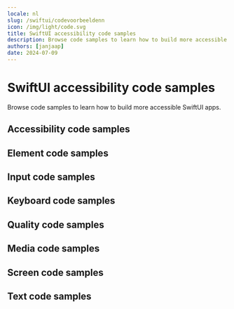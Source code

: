 ```yaml
---
locale: nl
slug: /swiftui/codevoorbeeldenn
icon: /img/light/code.svg
title: SwiftUI accessibility code samples
description: Browse code samples to learn how to build more accessible SwiftUI apps.
authors: [janjaap]
date: 2024-07-09
---
```


# SwiftUI accessibility code samples

Browse code samples to learn how to build more accessible SwiftUI apps.

## Accessibility code samples

<LinkList title="List of SwiftUI Accessibility Code samples" isHighlighted={true}>
  <LinkListItem
    url="/nl/docs/swiftui/codevoorbeeldenn/accessibility-action"
    title="Accessibility action"
    label="Accessibility action in SwiftUI"
    description="Accessibility actions provide alternative ways for users of assistive technologies to perform actions."
  />
  <LinkListItem
    url="/nl/docs/swiftui/codevoorbeeldenn/accessibility-announcement"
    title="Accessibility announcement"
    label="Accessibility announcement in SwiftUI"
    description="Users of assistive technologies should be made aware of important changes in content through accessibility announcements."
  />
  <LinkListItem
    url="/nl/docs/swiftui/codevoorbeeldenn/accessibility-dialog"
    title="Accessibility dialog"
    label="Accessibility dialog in SwiftUI"
    description="A dialog overlays the screen and offers one or more actions to proceed."
  />
  <LinkListItem
    url="/nl/docs/swiftui/codevoorbeeldenn/accessibility-focus-indicator"
    title="Accessibility focus indicator"
    label="Accessibility focus indicator in SwiftUI"
    description="Users should know which element has focus when using a keyboard or assistive technology."
  />
  <LinkListItem
    url="/nl/docs/swiftui/codevoorbeeldenn/accessibility-focus"
    title="Accessibility focus"
    label="Accessibility focus in SwiftUI"
    description="Sometimes you need to programmatically move the accessibility focus to a specific element."
  />
  <LinkListItem
    url="/nl/docs/swiftui/codevoorbeeldenn/accessibility-focusability"
    title="Accessibility focusability"
    label="Accessibility focusability in SwiftUI"
    description="An element should indicate whether it should be focusable by assistive technologies or not."
  />
  <LinkListItem
    url="/nl/docs/swiftui/codevoorbeeldenn/accessibility-group"
    title="Accessibility group"
    label="Accessibility group in SwiftUI"
    description="It is easier and quicker for users of assistive technologies to interact with grouped elements."
  />
  <LinkListItem
    url="/nl/docs/swiftui/codevoorbeeldenn/accessibility-hint"
    title="Accessibility hint"
    label="Accessibility hint in SwiftUI"
    description="An accessibility hint helps users to understand what will happen after performing an action."
  />
  <LinkListItem
    url="/nl/docs/swiftui/codevoorbeeldenn/accessibility-label"
    title="Accessibility label"
    label="Accessibility label in SwiftUI"
    description="An accessibility label helps users of assistive technologies to identify elements on the screen."
  />
  <LinkListItem
    url="/nl/docs/swiftui/codevoorbeeldenn/accessibility-language"
    title="Accessibility language"
    label="Accessibility language in SwiftUI"
    description="When content is written in multiple languages, foreign words should ideally be indicated in their respective language."
  />
  <LinkListItem
    url="/nl/docs/swiftui/codevoorbeeldenn/accessibility-link"
    title="Accessibility link"
    label="Accessibility link in SwiftUI"
    description="Links should be accessible for users of assistive technologies."
  />
  <LinkListItem
    url="/nl/docs/swiftui/codevoorbeeldenn/accessibility-live-region"
    title="Accessibility live region"
    label="Accessibility live region in SwiftUI"
    description="A live region allows users of assistive technologies to receive updates whenever important information on the screen changes."
  />
  <LinkListItem
    url="/nl/docs/swiftui/codevoorbeeldenn/accessibility-modal"
    title="Accessibility modal"
    label="Accessibility modal in SwiftUI"
    description="A modal overlays the screen with additional content."
  />
  <LinkListItem
    url="/nl/docs/swiftui/codevoorbeeldenn/accessibility-name"
    title="Accessibility name"
    label="Accessibility name in SwiftUI"
    description="The accessibility name indicates the name used for interface elements by assistive technologies."
  />
  <LinkListItem
    url="/nl/docs/swiftui/codevoorbeeldenn/accessibility-order"
    title="Accessibility order"
    label="Accessibility order in SwiftUI"
    description="Assistive technologies try to determine a logical accessibility order based on the placement and properties of the elements on the screen."
  />
  <LinkListItem
    url="/nl/docs/swiftui/codevoorbeeldenn/accessibility-role"
    title="Accessibility role"
    label="Accessibility role in SwiftUI"
    description="An accessibility role helps users of assistive technologies to understand the purpose of elements on the screen."
  />
  <LinkListItem
    url="/nl/docs/swiftui/codevoorbeeldenn/accessibility-state"
    title="Accessibility state"
    label="Accessibility state in SwiftUI"
    description="An accessibility state helps users of assistive technologies to understand the state of elements on the screen."
  />
  <LinkListItem
    url="/nl/docs/swiftui/codevoorbeeldenn/accessibility-value"
    title="Accessibility value"
    label="Accessibility value in SwiftUI"
    description="An accessibility value helps users of assistive technologies to understand the value of elements on the screen."
  />
</LinkList>

## Element code samples

<LinkList title="List of SwiftUI Element Code samples" isHighlighted={true}>
  <LinkListItem
    url="/nl/docs/swiftui/codevoorbeeldenn/element-focus-change"
    title="Element focus change"
    label="Element focus change in SwiftUI"
    description="Whenever an element receives focus, it should not automatically trigger an event which changes context."
  />
  <LinkListItem
    url="/nl/docs/swiftui/codevoorbeeldenn/element-identification"
    title="Element identification"
    label="Element identification in SwiftUI"
    description="Functionality that is repeated on multiple screens should use consistent identification."
  />
  <LinkListItem
    url="/nl/docs/swiftui/codevoorbeeldenn/element-position"
    title="Element position"
    label="Element position in SwiftUI"
    description="Components that are repeated on multiple screens should have a consistent position."
  />
</LinkList>

## Input code samples

<LinkList title="List of SwiftUI Input Code samples" isHighlighted={true}>
  <LinkListItem
    url="/nl/docs/swiftui/codevoorbeeldenn/input-cancellation"
    title="Input cancellation"
    label="Input cancellation in SwiftUI"
    description="Users should be able to cancel accidental interaction."
  />
  <LinkListItem
    url="/nl/docs/swiftui/codevoorbeeldenn/input-content-type"
    title="Input content type"
    label="Input content type in SwiftUI"
    description="Setting the content type for input fields helps user entering data."
  />
  <LinkListItem
    url="/nl/docs/swiftui/codevoorbeeldenn/input-errors"
    title="Input errors"
    label="Input errors in SwiftUI"
    description="Users should be notified when they make input errors."
  />
  <LinkListItem
    url="/nl/docs/swiftui/codevoorbeeldenn/input-gestures"
    title="Input gestures"
    label="Input gestures in SwiftUI"
    description="Gesture activated functionality should also be available without the use of gestures."
  />
  <LinkListItem
    url="/nl/docs/swiftui/codevoorbeeldenn/input-instructions"
    title="Input instructions"
    label="Input instructions in SwiftUI"
    description="When a label might not describe the requested input sufficiently, you should add additional instructions."
  />
  <LinkListItem
    url="/nl/docs/swiftui/codevoorbeeldenn/input-keyboard-type"
    title="Input keyboard type"
    label="Input keyboard type in SwiftUI"
    description="Setting the keyboard type for input fields helps user entering data."
  />
  <LinkListItem
    url="/nl/docs/swiftui/codevoorbeeldenn/input-label"
    title="Input label"
    label="Input label in SwiftUI"
    description="Input fields should have labels so that users know what input data is expected."
  />
  <LinkListItem
    url="/nl/docs/swiftui/codevoorbeeldenn/input-motion"
    title="Input motion"
    label="Input motion in SwiftUI"
    description="Provide an alternative way for actions activated by motion, to allow everyone to use the functionality."
  />
  <LinkListItem
    url="/nl/docs/swiftui/codevoorbeeldenn/input-predictable"
    title="Input predictable"
    label="Input predictable in SwiftUI"
    description="Whenever a user provides input, there should be no change of context."
  />
</LinkList>

## Keyboard code samples

<LinkList title="List of SwiftUI Keyboard Code samples" isHighlighted={true}>
  <LinkListItem
    url="/nl/docs/swiftui/codevoorbeeldenn/keyboard-order"
    title="Keyboard order"
    label="Keyboard order in SwiftUI"
    description="By adjusting the keyboard order, you can provide a great experience for users that control their device using a hardware keyboard."
  />
  <LinkListItem
    url="/nl/docs/swiftui/codevoorbeeldenn/keyboard-shortcuts"
    title="Keyboard shortcuts"
    label="Keyboard shortcuts in SwiftUI"
    description="Most people operate their smartphones with touch, but some people use an external keyboard."
  />
</LinkList>

## Quality code samples

<LinkList title="List of SwiftUI Quality Code samples" isHighlighted={true}>
  <LinkListItem
    url="/nl/docs/swiftui/codevoorbeeldenn/linting"
    title="Linting"
    label="Linting in SwiftUI"
    description="Linting is the process of running a tool which analyzes your code for potential errors."
  />
</LinkList>

## Media code samples

<LinkList title="List of SwiftUI Media Code samples" isHighlighted={true}>
  <LinkListItem
    url="/nl/docs/swiftui/codevoorbeeldenn/audio-control"
    title="Audio control"
    label="Audio control in SwiftUI"
    description="Users should be able to control audio whenever it plays automatically."
  />
  <LinkListItem
    url="/nl/docs/swiftui/codevoorbeeldenn/audio-description"
    title="Audio description"
    label="Audio description in SwiftUI"
    description="Videos should include audio description when important visual details are shown which you cannot hear."
  />
  <LinkListItem
    url="/nl/docs/swiftui/codevoorbeeldenn/live-captions"
    title="Live captions"
    label="Live captions in SwiftUI"
    description="Captions should be provided in real-time to enable users to understand what is being said in live videos."
  />
  <LinkListItem
    url="/nl/docs/swiftui/codevoorbeeldenn/captions"
    title="Captions"
    label="Captions in SwiftUI"
    description="Captions should be provided to enable users to understand what is being said in videos."
  />
  <LinkListItem
    url="/nl/docs/swiftui/codevoorbeeldenn/transcript"
    title="Transcript"
    label="Transcript in SwiftUI"
    description="Videos should contain a transcript to allow users to read what is shown in media, such as a video or podcast."
  />
</LinkList>

## Screen code samples

<LinkList title="List of SwiftUI Screen Code samples" isHighlighted={true}>
  <LinkListItem
    url="/nl/docs/swiftui/codevoorbeeldenn/reduced-animations"
    title="Reduced animations"
    label="Reduced animations in SwiftUI"
    description="Content which conveys a sense of motion can be a barrier for users."
  />
  <LinkListItem
    url="/nl/docs/swiftui/codevoorbeeldenn/contrast"
    title="Contrast"
    label="Contrast in SwiftUI"
    description="Apps should provide enough contrast between text and its background so that it can be read by people with moderately low vision."
  />
  <LinkListItem
    url="/nl/docs/swiftui/codevoorbeeldenn/dark-mode"
    title="Dark mode"
    label="Dark mode in SwiftUI"
    description="Dark mode darkens background colors and provides a more comfortable viewing experience in low light."
  />
  <LinkListItem
    url="/nl/docs/swiftui/codevoorbeeldenn/frequent-flashes"
    title="Frequent flashes"
    label="Frequent flashes in SwiftUI"
    description="Rapidly flashing images or views can cause seizures for some users."
  />
  <LinkListItem
    url="/nl/docs/swiftui/codevoorbeeldenn/descriptive-headers"
    title="Descriptive headers"
    label="Descriptive headers in SwiftUI"
    description="Screens should have descriptive headers, this helps users find specific content and orient themselves within your app."
  />
  <LinkListItem
    url="/nl/docs/swiftui/codevoorbeeldenn/descriptive-labels"
    title="Descriptive labels"
    label="Descriptive labels in SwiftUI"
    description="Screens should have descriptive labels, these help users recognize which purpose controls have."
  />
  <LinkListItem
    url="/nl/docs/swiftui/codevoorbeeldenn/screen-orientation"
    title="Screen orientation"
    label="Screen orientation in SwiftUI"
    description="Apps should adapt to the preferred display orientation of the user."
  />
  <LinkListItem
    url="/nl/docs/swiftui/codevoorbeeldenn/reflow"
    title="Reflow"
    label="Reflow in SwiftUI"
    description="Content on the screen should reflow based on the users' preferences."
  />
  <LinkListItem
    url="/nl/docs/swiftui/codevoorbeeldenn/search-functionality"
    title="Search functionality"
    label="Search functionality in SwiftUI"
    description="Users might have difficulty finding a specific screen."
  />
  <LinkListItem
    url="/nl/docs/swiftui/codevoorbeeldenn/skip-content"
    title="Skip content"
    label="Skip content in SwiftUI"
    description="It can be helpful for users to skip repeated blocks of content."
  />
  <LinkListItem
    url="/nl/docs/swiftui/codevoorbeeldenn/adjustable-timing"
    title="Adjustable timing"
    label="Adjustable timing in SwiftUI"
    description="Everyone, including people with disabilities, should have adequate time to interact with your app."
  />
  <LinkListItem
    url="/nl/docs/swiftui/codevoorbeeldenn/screen-title"
    title="Screen title"
    label="Screen title in SwiftUI"
    description="Each screen should have a descriptive title, which helps users with identifying the screen."
  />
</LinkList>

## Text code samples

<LinkList title="List of SwiftUI Text Code samples" isHighlighted={true}>
  <LinkListItem
    url="/nl/docs/swiftui/codevoorbeeldenn/bold-text"
    title="Bold text"
    label="Bold text in SwiftUI"
    description="Apps should use bold text when users have indicated this as a preference in the system settings."
  />
  <LinkListItem
    url="/nl/docs/swiftui/codevoorbeeldenn/text-element"
    title="Text element"
    label="Text element in SwiftUI"
    description="Always use text elements to display text, unless this is not possible due to styling, such as text logo's."
  />
  <LinkListItem
    url="/nl/docs/swiftui/codevoorbeeldenn/localization"
    title="Localization"
    label="Localization in SwiftUI"
    description="Assistive technologies, such as the screen reader, use the locale for the pronunciation of utterances."
  />
  <LinkListItem
    url="/nl/docs/swiftui/codevoorbeeldenn/scale-text"
    title="Scale text"
    label="Scale text in SwiftUI"
    description="Apps should scale text to the size specified by users in the system settings."
  />
  <LinkListItem
    url="/nl/docs/swiftui/codevoorbeeldenn/text-spacing"
    title="Text spacing"
    label="Text spacing in SwiftUI"
    description="Content should adapt to increased spacing between lines, words, letters, and paragraphs."
  />
  <LinkListItem
    url="/nl/docs/swiftui/codevoorbeeldenn/text-truncation"
    title="Text truncation"
    label="Text truncation in SwiftUI"
    description="Text should never get truncated in your app, even when users have enlarged their font size."
  />
</LinkList>
